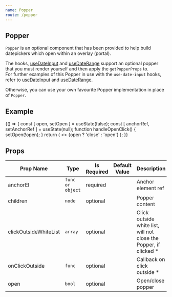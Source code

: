 ```yaml
---
name: Popper
route: /popper
---
```


## Popper
`Popper` is an optional component that has been provided to help build datepickers which open within an overlay (portal).

The hooks, [useDateInput](https://mark-tate.github.io/use-date-input/useDateInput) and [useDateRange](https://mark-tate.github.io/use-date-input/useDateRangeInput) support an optional popper that you must render yourself and then apply the `getPopperProps` to.   
For further examples of this Popper in use with the `use-date-input` hooks, refer to [useDateInput](https://mark-tate.github.io/use-date-input/useDateInput) and [useDateRange](https://mark-tate.github.io/use-date-input/useDateRangeInput).

Otherwise, you can use your own favourite Popper implementation in place of `Popper`.

## Example
<Playground>
{() => {
    const [ open, setOpen ] = useState(false);
    const [ anchorRef, setAnchorRef ] = useState(null);
    function handleOpenClick() {
        setOpen(!open);
    }
    return (
        <>
            <DemoButton onClick={handleOpenClick} ref={setAnchorRef}>{open ? 'close' : 'open'}</DemoButton>
            <CalendarProvider adapter={dateAdapter}>
                <Popper anchorEl={anchorRef} open={open} placement={"bottom-start"}>
                    <AddYourComponentHere/>
                </Popper>
            </CalendarProvider>
        </>
    );
}}
</Playground>

## Props
| Prop Name | Type | Is Required | Default Value | Description |
|-|-|-|-|-|
| anchorEl| `func or object`| required| | Anchor element ref|
| children| `node`| optional| | Popper content|
| clickOutsideWhiteList| `array`| optional| | Click outside white list, will not close the Popper, if clicked *|
| onClickOutside| `func`| optional| | Callback on click outside *|
| open| `bool`| optional| | Open/close popper|

